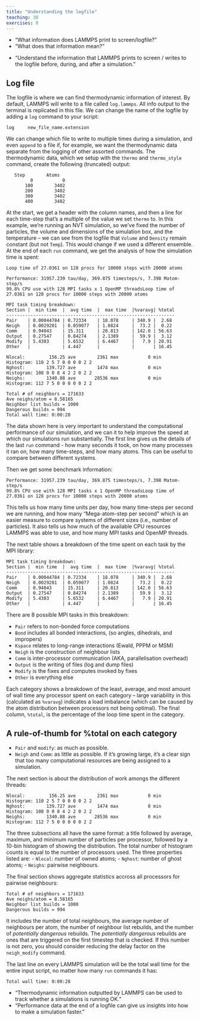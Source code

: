 ```yaml
---
title: "Understanding the logfile"
teaching: 30
exercises: 0
---
```

:::::::::::::::::::::::::::::::::::::: questions

- "What information does LAMMPS print to screen/logfile?"
- "What does that information mean?"

::::::::::::::::::::::::::::::::::::::::::::::::

::::::::::::::::::::::::::::::::::::: objectives

- "Understand the information that LAMMPS prints to screen / writes to the logfile before, during, and after a simulation."

::::::::::::::::::::::::::::::::::::::::::::::::

## Log file

The logfile is where we can find thermodynamic information of interest.
By default, LAMMPS will write to a file called `log.lammps`.
All info output to the terminal is replicated in this file.
We can change the name of the logfile by adding a `log` command to your script:

```
log     new_file_name.extension
```

We can change which file to write to multiple times during a simulation, and even `append` to a file if, for example,
we want the thermodynamic data separate from the logging of other assorted commands.
The thermodynamic data, which we setup with the `thermo` and `thermo_style` command, create the following (truncated) output:

```
   Step        Atoms
         0           0
       100        3402
       200        3402
       300        3402
       400        3402
```

At the start, we get a header with the column names, and then a line for each time-step that's a multiple of the value we set `thermo` to.
In this example, we're running an NVT simulation, so we've fixed the number of particles,
the volume and dimensions of the simulation box, and the temperature
-- we can see from the logfile that `Volume` and `Density` remain constant (but not `Temp`).
This would change if we used a different ensemble.
At the end of each `run` command, we get the analysis of how the simulation time is spent:

```
Loop time of 27.0361 on 128 procs for 10000 steps with 20000 atoms

Performance: 31957.239 tau/day, 369.875 timesteps/s, 7.398 Matom-step/s
99.8% CPU use with 128 MPI tasks x 1 OpenMP threadsLoop time of 27.0361 on 128 procs for 10000 steps with 20000 atoms

MPI task timing breakdown:
Section |  min time  |  avg time  |  max time  |%varavg| %total
---------------------------------------------------------------
Pair    | 0.00044784 | 0.72334    | 18.078     | 340.9 |  2.68
Neigh   | 0.0029201  | 0.059077   | 1.0824     |  73.2 |  0.22
Comm    | 0.94043    | 15.311     | 20.813     | 142.0 | 56.63
Output  | 0.27547    | 0.84274    | 2.1389     |  59.9 |  3.12
Modify  | 5.4303     | 5.6532     | 6.4467     |   7.9 | 20.91
Other   |            | 4.447      |            |       | 16.45

Nlocal:         156.25 ave        2361 max           0 min
Histogram: 110 2 5 7 0 0 0 0 2 2
Nghost:        139.727 ave        1474 max           0 min
Histogram: 108 0 0 8 4 2 2 0 2 2
Neighs:        1340.88 ave       28536 max           0 min
Histogram: 112 7 5 0 0 0 0 0 2 2

Total # of neighbors = 171633
Ave neighs/atom = 8.58165
Neighbor list builds = 1000
Dangerous builds = 994
Total wall time: 0:00:28
```

The data shown here is very important to understand the computational performance of our simulation,
and we can it to help improve the speed at which our simulations run substantially.
The first line gives us the details of the last `run` command - how many seconds it took,
on how many processes it ran on, how many time-steps, and how many atoms.
This can be useful to compare between different systems.

Then we get some benchmark information:

```
Performance: 31957.239 tau/day, 369.875 timesteps/s, 7.398 Matom-step/s
99.8% CPU use with 128 MPI tasks x 1 OpenMP threadsLoop time of 27.0361 on 128 procs for 10000 steps with 20000 atoms
```

This tells us how many time units per day, how many time-steps per second we are running,
and how many "Mega-atom-step per second" which is an easier measure to compare systems of different sizes (i.e., number of particles).
 It also tells us how much of the available CPU resources LAMMPS was able to use, and how many MPI tasks and OpenMP threads.

The next table shows a breakdown of the time spent on each task by the MPI library:

```
MPI task timing breakdown:
Section |  min time  |  avg time  |  max time  |%varavg| %total
---------------------------------------------------------------
Pair    | 0.00044784 | 0.72334    | 18.078     | 340.9 |  2.68
Neigh   | 0.0029201  | 0.059077   | 1.0824     |  73.2 |  0.22
Comm    | 0.94043    | 15.311     | 20.813     | 142.0 | 56.63
Output  | 0.27547    | 0.84274    | 2.1389     |  59.9 |  3.12
Modify  | 5.4303     | 5.6532     | 6.4467     |   7.9 | 20.91
Other   |            | 4.447      |            |       | 16.45
```

There are 8 possible MPI tasks in this breakdown:

 - `Pair` refers to non-bonded force computations
 - `Bond` includes all bonded interactions, (so angles, dihedrals, and impropers)
 - `Kspace` relates to long-range interactions (Ewald, PPPM or MSM)
 - `Neigh` is the construction of neighbour lists
 - `Comm` is inter-processor communication (AKA, parallelisation overhead)
 - `Output` is the writing of files (log and dump files)
 - `Modify` is the fixes and computes invoked by fixes
 - `Other` is everything else

Each category shows a breakdown of the least, average, and most amount of wall time any processor spent on each category
 -- large variability in this (calculated as `%varavg`) indicates a load imbalance (which can be caused by the atom distribution between processors not being optimal).
 The final column, `%total`, is the percentage of the loop time spent in the category.


:::::::::::::::::::::::::::::::::::::::: callout

## A rule-of-thumb for %total on each category

- `Pair` and `modify`: as much as possible.
- `Neigh` and `Comm`: as little as possible. If it's growing large, it's a clear sign that too many computational resources are being assigned to a simulation.

::::::::::::::::::::::::::::::::::::::::::::::::


The next section is about the distribution of work amongs the different threads:

```
Nlocal:         156.25 ave        2361 max           0 min
Histogram: 110 2 5 7 0 0 0 0 2 2
Nghost:        139.727 ave        1474 max           0 min
Histogram: 108 0 0 8 4 2 2 0 2 2
Neighs:        1340.88 ave       28536 max           0 min
Histogram: 112 7 5 0 0 0 0 0 2 2
```

The three subsections all have the same format: a title followed by average, maximum, and minimum number of particles per processor,
followed by a 10-bin histogram of showing the distribution.
The total number of histogram counts is equal to the number of processors used.
The three properties listed are:
 - `Nlocal`: number of owned atoms;
 - `Nghost`: number of ghost atoms;
 - `Neighs`: pairwise neighbours.


The final section shows aggregate statistics accross all processors for pairwise neighbours:

```
Total # of neighbors = 171633
Ave neighs/atom = 8.58165
Neighbor list builds = 1000
Dangerous builds = 994
```

It includes the number of total neighbours, the average number of neighbours per atom, the number of neighbour list rebuilds, and the number of _potentially dangerous_ rebuilds.
The _potentially dangerous_ rebuilds are ones that are triggered on the first timestep that is checked.
If this number is not zero, you should consider reducing the delay factor on the `neigh_modify` command.

The last line on every LAMMPS simulation will be the total wall time for the entire input script, no matter how many `run` commands it has:

```
Total wall time: 0:00:28
```

:::::::::::::::::::::::::::::::::::::: keypoints

- "Thermodynamic information outputted by LAMMPS can be used to track whether a simulations is running OK."
- "Performance data at the end of a logfile can give us insights into how to make a simulation faster."

::::::::::::::::::::::::::::::::::::::::::::::::
